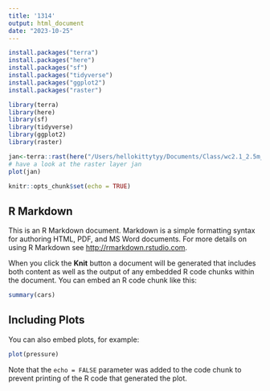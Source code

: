 ```yaml
---
title: '1314'
output: html_document
date: "2023-10-25"
---
```

```r
install.packages("terra")
install.packages("here")
install.packages("sf")
install.packages("tidyverse")
install.packages("ggplot2")
install.packages("raster")

library(terra)
library(here)
library(sf)
library(tidyverse)
library(ggplot2)
library(raster)

jan<-terra::rast(here("/Users/hellokittytyy/Documents/Class/wc2.1_2.5m_tmax_EC-Earth3-Veg_ssp126_2081-2100.tif"))
# have a look at the raster layer jan
plot(jan)
```

```r
knitr::opts_chunk$set(echo = TRUE)
```

## R Markdown

This is an R Markdown document. Markdown is a simple formatting syntax for authoring HTML, PDF, and MS Word documents. For more details on using R Markdown see <http://rmarkdown.rstudio.com>.

When you click the **Knit** button a document will be generated that includes both content as well as the output of any embedded R code chunks within the document. You can embed an R code chunk like this:

```r
summary(cars)
```

## Including Plots

You can also embed plots, for example:

```r
plot(pressure)
```

Note that the `echo = FALSE` parameter was added to the code chunk to prevent printing of the R code that generated the plot.
